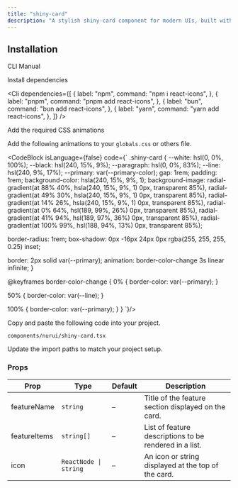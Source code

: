 ```yaml
---
title: "shiny-card"
description: "A stylish shiny-card component for modern UIs, built with accessibility and animation in mind."
---
```


<ComponentPreview componentName="shinyCard" />

## Installation

<Tabs defaultValue="cli">

<TabsList>
  <TabsTrigger value="cli">CLI</TabsTrigger>
  <TabsTrigger value="manual">Manual</TabsTrigger>
</TabsList>

<TabsContent value="cli">
  <Cli />
</TabsContent>

<TabsContent value="manual">

<Steps>

<Step>Install dependencies</Step>

<Cli
  dependencies={[
    {
      label: "npm",
      command: "npm i react-icons",
    },
    {
      label: "pnpm",
      command: "pnpm add react-icons",
    },
    {
      label: "bun",
      command: "bun add react-icons",
    },
    {
      label: "yarn",
      command: "yarn add react-icons",
    },
  ]}
/>

<Step>Add the required CSS animations</Step>

Add the following animations to your `globals.css` or others file.

<CodeBlock isLanguage={false} code={`
.shiny-card {
  --white: hsl(0, 0%, 100%);
  --black: hsl(240, 15%, 9%);
  --paragraph: hsl(0, 0%, 83%);
  --line: hsl(240, 9%, 17%);
  --primary: var(--primary-color);
  gap: 1rem;
  padding: 1rem;
  background-color: hsla(240, 15%, 9%, 1);
  background-image:
    radial-gradient(at 88% 40%, hsla(240, 15%, 9%, 1) 0px, transparent 85%),
    radial-gradient(at 49% 30%, hsla(240, 15%, 9%, 1) 0px, transparent 85%),
    radial-gradient(at 14% 26%, hsla(240, 15%, 9%, 1) 0px, transparent 85%),
    radial-gradient(at 0% 64%, hsl(189, 99%, 26%) 0px, transparent 85%),
    radial-gradient(at 41% 94%, hsl(189, 97%, 36%) 0px, transparent 85%),
    radial-gradient(at 100% 99%, hsl(188, 94%, 13%) 0px, transparent 85%);

border-radius: 1rem;
box-shadow: 0px -16px 24px 0px rgba(255, 255, 255, 0.25) inset;

border: 2px solid var(--primary);
animation: border-color-change 3s linear infinite;
}

@keyframes border-color-change {
0% {
border-color: var(--primary);
}

50% {
border-color: var(--line);
}

100% {
border-color: var(--primary);
}
}
`}/>

<Step>Copy and paste the following code into your project.</Step>

`components/nurui/shiny-card.tsx`

<CodeBlock componentName="shinyCard" fileName="shiny-card" />

<Step>Update the import paths to match your project setup.</Step>
   
</Steps>

</TabsContent>

</Tabs>

### Props

| Prop         | Type                  | Default | Description                                            |
| ------------ | --------------------- | ------- | ------------------------------------------------------ |
| featureName  | `string`              | `–`     | Title of the feature section displayed on the card.    |
| featureItems | `string[]`            | `–`     | List of feature descriptions to be rendered in a list. |
| icon         | `ReactNode \| string` | `–`     | An icon or string displayed at the top of the card.    |

